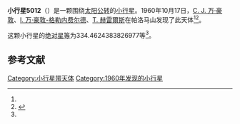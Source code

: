 {{Infobox planet
| bgcolour = #FFFFC0
| name = 5012 Eurymedon
| symbol = 
| image = 
| caption = 
| discovery = yes
| discovery_ref = 
| discoverer = [[科内利斯·约翰内斯·万·豪敦|C. J. 万·豪敦]]、[[英格丽·万·豪敦-格勒内费尔德|I. 万·豪敦-格勒内费尔德]]、[[湯姆·赫雷爾斯|T. 赫雷爾斯]]
| discovery_site = [[帕洛马山|帕洛马山]] 
| discovered = 1960年10月17日
| designations = yes
| mp_name = 
| named_after = 
| alt_names = 9507 P-L/ 1984 SV6 / 1988 AW2 / 1991 GD3
| mp_category = [[特洛伊小行星|特洛伊小行星]]
| orbit_ref = <ref name="a">[http://ssd.jpl.nasa.gov/sbdb.cgi?sstr=5012 5012 Eurymedon] {{Wayback|url=http://ssd.jpl.nasa.gov/sbdb.cgi?sstr=5012 |date=20210814130442 }}，小行星數據庫瀏覽器（JPL Small-Body Database Browser）－[[美国国家航空航天局|美国国家航空航天局]]喷气推进实验室</ref>
| epoch = 2456400.5 (2013年4月18日更新)
| aphelion = {{convert|5.721516302075479|AU|km|3|abbr=on|lk=out}}
| perihelion = {{convert|4.822121859684408|AU|km|3|abbr=on}}
| semimajor = {{convert|5.271819080879943|AU|km|3|abbr=on}}
| eccentricity = 0.085302097
| period = 4421.189942 [[日|日]]<br />12.1[[儒略年|儒略年]]
| avg_speed = 
| inclination = 4.996795897911375
| asc_node = 34.8308248255311
| mean_anomaly = 
| arg_peri = 334.4624383826977
| satellites = 
| physical_characteristics = yes
| dimensions = 
| mass = 
| density = 
| surface_grav = 
| escape_velocity = 
| sidereal_day = 
| axial_tilt = 
| pole_ecliptic_lat = 
| pole_ecliptic_lon = 
| albedo = 
| temperatures= 
| temp_name1 = 
| mean_temp_1 = 
| max_temp_1 = 
| temp_name2 = 
| max_temp_2 = 
| spectral_type = 
| abs_magnitude = 334.4624383826977
}}

'''小行星5012'''（{{lang-en|5012 Eurymedon}}）是一颗围绕[[太阳|太阳]][[公转|公转]]的[[小行星|小行星]]。1960年10月17日，[[科内利斯·约翰内斯·万·豪敦|C. J. 万·豪敦]]、[[英格丽·万·豪敦-格勒内费尔德|I. 万·豪敦-格勒内费尔德]]、[[湯姆·赫雷爾斯|T. 赫雷爾斯]]在帕洛马山发现了此天体<ref name="a" /><ref>{{cite news|title=小行星列表|url=http://cfa-www.harvard.edu/iau/lists/NumberedMPs.txt|accessdate=2013-07-08|newspaper=哈佛大学|archive-date=2008-05-17|archive-url=https://web.archive.org/web/20080517010638/http://cfa-www.harvard.edu/iau/lists/NumberedMPs.txt|dead-url=no}}</ref>。

这颗小行星的[[绝对星等|绝对星等]]为334.4624383826977等<ref name="a" />。

==参考文献==
{{reflist}}
{{Minor Planet Number|[[小行星5011|小行星5011]]|[[小行星5013|小行星5013]]}}

{{小天体}}

[[Category:小行星带天体|Category:小行星带天体]]
[[Category:1960年发现的小行星|Category:1960年发现的小行星]]

{{asteroid-stub}}